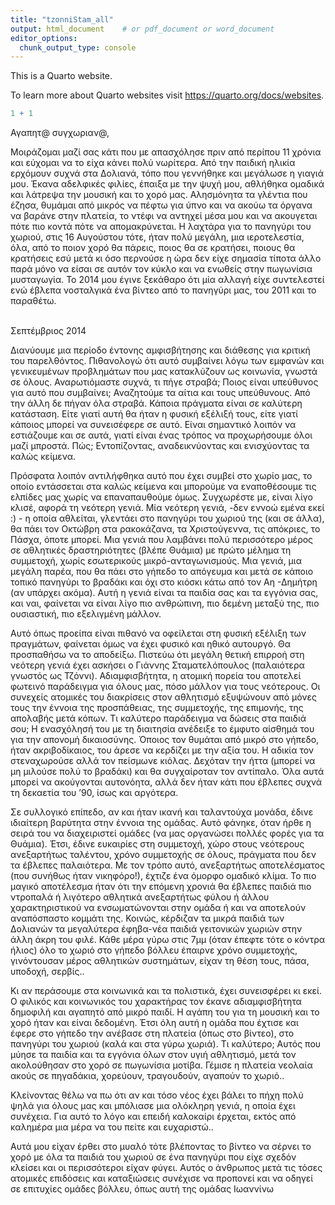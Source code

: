 ```yaml
---
title: "tzonniStam_all"
output: html_document    # or pdf_document or word_document
editor_options: 
  chunk_output_type: console
---
```


This is a Quarto website.

To learn more about Quarto websites visit <https://quarto.org/docs/websites>.

```r
1 + 1
```

Αγαπητ\@ συγχωριαν\@,

Mοιράζομαι μαζί σας κάτι που με απασχόλησε πριν από περίπου 11 χρόνια και εύχομαι να το είχα κάνει πολύ νωρίτερα. Από την παιδική ηλικία ερχόμουν συχνά στα Δολιανά, τόπο που γεννήθηκε και μεγάλωσε η γιαγιά μου. Έκανα αδελφικές φιλίες, έπαιξα με την ψυχή μου, αθλήθηκα ομαδικά και λάτρεψα την μουσική και το χορό μας. Αλησμόνητα τα γλέντια που έζησα, θυμάμαι από μικρός να πέφτω για ύπνο και να ακούω τα όργανα να βαράνε στην πλατεία, το ντέφι να αντηχεί μέσα μου και να ακουγεται πότε πιο κοντά πότε να απομακρύνεται. Η λαχτάρα για το πανηγύρι του χωριού, στις 16 Αυγούστου τότε, ήταν πολύ μεγάλη, μια ιεροτελεστία, όλα, από το ποιον χορό θα πάρεις, ποιος θα σε κρατήσει, ποιους θα κρατήσεις εσύ μετά κι όσο περνούσε η ώρα δεν είχε σημασία τίποτα άλλο παρά μόνο να είσαι σε αυτόν τον κύκλο και να ενωθείς στην πωγωνίσια μυσταγωγία. Το 2014 μου έγινε ξεκάθαρο ότι μία αλλαγή είχε συντελεστεί ενώ έβλεπα νοσταλγικά ένα βίντεο από το πανηγύρι μας, του 2011 και το παραθέτω.

\
Σεπτέμβριος 2014

Διανύουμε μια περίοδο έντονης αμφισβήτησης και διάθεσης για κριτική του παρελθόντος. Πιθανολογώ ότι αυτό συμβαίνει λόγω των εμφανών και γενικευμένων προβλημάτων που μας κατακλύζουν ως κοινωνία, γνωστά σε όλους. Αναρωτιόμαστε συχνά, τι πήγε στραβά; Ποιος είναι υπεύθυνος για αυτό που συμβαίνει; Αναζητούμε τα αίτια και τους υπεύθυνους. Από την άλλη δε πήγαν όλα στραβά. Κάποια πράγματα είναι σε καλύτερη κατάσταση. Είτε γιατί αυτή θα ήταν η φυσική εξέλιξή τους, είτε γιατί κάποιος μπορεί να συνεισέφερε σε αυτό. Είναι σημαντικό λοιπόν να εστιάζουμε και σε αυτά, γιατί είναι ένας τρόπος να προχωρήσουμε όλοι μαζί μπροστά. Πώς; Εντοπίζοντας, αναδεικνύοντας και ενισχύοντας τα καλώς κείμενα.

Πρόσφατα λοιπόν αντιλήφθηκα αυτό που έχει συμβεί στο χωρίο μας, το οποίο εντάσσεται στα καλώς κείμενα και μπορούμε να εναποθέσουμε τις ελπίδες μας χωρίς να επαναπαυθούμε όμως. Συγχωρέστε με, είναι λίγο κλισέ, αφορά τη νεότερη γενιά. Μία νεότερη γενιά, -δεν εννοώ εμένα εκεί :) - η οποία αθλείται, γλεντάει στο πανηγύρι του χωριού της (και σε άλλα), θα πάει τον Οκτώβρη στα ρακοκάζανα, τα Χριστούγεννα, τις απόκριες, το Πάσχα, όποτε μπορεί. Μια γενιά που λαμβάνει πολύ περισσότερο μέρος σε αθλητικές δραστηριότητες (βλέπε Θυάμια) με πρώτο μέλημα τη συμμετοχή, χωρίς εσωτερικούς μικρό-ανταγωνισμούς. Μια γενιά, μια μεγάλη παρέα, που θα πάει στο γήπεδο το απόγευμα και μετά σε κάποιο τοπικό πανηγύρι το βραδάκι και όχι στο κιόσκι κάτω από τον Αη -Δημήτρη (αν υπάρχει ακόμα). Αυτή η γενιά είναι τα παιδία σας και τα εγγόνια σας, και ναι, φαίνεται να είναι λίγο πιο ανθρώπινη, πιο δεμένη μεταξύ της, πιο ουσιαστική, πιο εξελιγμένη μάλλον.

Αυτό όπως προείπα είναι πιθανό να οφείλεται στη φυσική εξέλιξη των πραγμάτων, φαίνεται όμως να έχει φυσικό και ηθικό αυτουργό. Θα προσπαθήσω να το αποδείξω. Πιστεύω ότι μεγάλη θετική επιρροή στη νεότερη γενιά έχει ασκήσει ο Γιάννης Σταματελόπουλος (παλαιότερα γνωστός ως Τζόννι). Αδιαμφισβήτητα, η ατομική πορεία του αποτελεί φωτεινό παράδειγμα για όλους μας, πόσο μάλλον για τους νεότερους. Οι συνεχείς ατομικές του διακρίσεις στον αθλητισμό εξυψώνουν από μόνες τους την έννοια της προσπάθειας, της συμμετοχής, της επιμονής, της απολαβής μετά κόπων. Τι καλύτερο παράδειγμα να δώσεις στα παιδιά σου; Η ενασχόλησή του με τη διαιτησία ανέδειξε το έμφυτο αίσθημά του για την απονομή δικαιοσύνης. Όποιος τον θυμάται από μικρό στο γήπεδο, ήταν ακριβοδίκαιος, του άρεσε να κερδίζει με την αξία του. Η αδικία τον στεναχωρούσε αλλά τον πείσμωνε κιόλας. Δεχόταν την ήττα (μπορεί να μη μιλούσε πολύ το βραδάκι) και θα συγχαίροταν τον αντίπαλο. Όλα αυτά μπορεί να ακούγονται αυτονόητα, αλλά δεν ήταν κάτι που έβλεπες συχνά τη δεκαετία του ‘90, ίσως και αργότερα.

Σε συλλογικό επίπεδο, αν και ήταν ικανή και ταλαντούχα μονάδα, έδινε ιδιαίτερη βαρύτητα στην έννοια της ομάδας. Αυτό φάνηκε, όταν ήρθε η σειρά του να διαχειριστεί ομάδες (να μας οργανώσει πολλές φορές για τα Θυάμια). Έτσι, έδινε ευκαιρίες στη συμμετοχή, χώρο στους νεότερους ανεξαρτήτως ταλέντου, χρόνο συμμετοχής σε όλους, πράγματα που δεν τα έβλεπες παλαιότερα. Με τον τρόπο αυτό, ανεξαρτήτως αποτελέσματος (που συνήθως ήταν νικηφόρο!), έχτιζε ένα όμορφο ομαδικό κλίμα. Το πιο μαγικό αποτέλεσμα ήταν ότι την επόμενη χρονιά θα έβλεπες παιδιά πιο ντροπαλά ή λιγότερο αθλητικά ανεξαρτήτως φύλου ή άλλου χαρακτηριστικού να ενσωματώνονται στην ομάδα ή και να αποτελούν αναπόσπαστο κομμάτι της. Κοινώς, κέρδιζαν τα μικρά παιδιά των Δολιανών τα μεγαλύτερα έφηβα-νέα παιδιά γειτονικών χωριών στην άλλη άκρη του φιλέ. Κάθε μέρα γύρω στις 7μμ (όταν έπεφτε τότε ο κόντρα ήλιος) όλο το χωριό στο γήπεδο βόλλευ έπαιρνε χρόνο συμμετοχής, γινόντουσαν μέρος αθλητικών συστημάτων, είχαν τη θέση τους, πάσα, υποδοχή, σερβίς..

Κι αν περάσουμε στα κοινωνικά και τα πολιστικά, έχει συνεισφέρει κι εκεί. Ο φιλικός και κοινωνικός του χαρακτήρας τον έκανε αδιαμφισβήτητα δημοφιλή και αγαπητό από μικρό παιδί. Η αγάπη του για τη μουσική και το χορό ήταν και είναι δεδομένη. Έτσι όλη αυτή η ομάδα που έχτισε και έφερε στο γήπεδο την ανέβασε στη πλατεία (όπως στο βίντεο), στο πανηγύρι του χωριού (καλά και στα γύρω χωριά). Τι καλύτερο; Αυτός που μύησε τα παιδία και τα εγγόνια όλων στον υγιή αθλητισμό, μετά τον ακολούθησαν στο χορό σε πωγωνίσια μοτίβα. Γέμισε η πλατεία νεολαία ακούς σε πηγαδάκια, χορεύουν, τραγουδούν, αγαπούν το χωριό..

Κλείνοντας θέλω να πω ότι αν και τόσο νέος έχει βάλει το πήχη πολύ ψηλά για όλους μας και μπόλιασε μια ολόκληρη γενιά, η οποία έχει συνέχεια. Για αυτό το λόγο και επειδή καλοκαίρι έρχεται, εκτός από καλημέρα μια μέρα να του πείτε και ευχαριστώ..

Αυτά μου είχαν έρθει στο μυαλό τότε βλέποντας το βίντεο να σέρνει το χορό με όλα τα παιδιά του χωριού σε ένα πανηγύρι που είχε σχεδόν κλείσει και οι περισσότεροι είχαν φύγει. Αυτός ο άνθρωπος μετά τις τόσες ατομικές επιδόσεις και καταξιώσεις συνέχισε να προπονεί και να οδηγεί σε επιτυχίες ομάδες βόλλευ, όπως αυτή της ομάδας Ιωαννίνω
